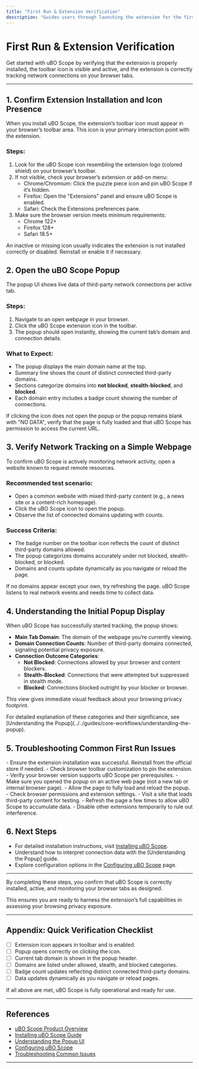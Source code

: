 ```yaml
---
title: "First Run & Extension Verification"
description: "Guides users through launching the extension for the first time, ensuring the icon appears and is active. Explains how to open the extension popup, verifies tracking on a simple webpage, and clarifies what a new user should see if setup is correct."
---
```


# First Run & Extension Verification

Get started with uBO Scope by verifying that the extension is properly installed, the toolbar icon is visible and active, and the extension is correctly tracking network connections on your browser tabs.

---

## 1. Confirm Extension Installation and Icon Presence

When you install uBO Scope, the extension’s toolbar icon must appear in your browser’s toolbar area. This icon is your primary interaction point with the extension.

### Steps:

1. Look for the uBO Scope icon resembling the extension logo (colored shield) on your browser’s toolbar.
2. If not visible, check your browser’s extension or add-on menu:
   - Chrome/Chromium: Click the puzzle piece icon and pin uBO Scope if it’s hidden.
   - Firefox: Open the "Extensions" panel and ensure uBO Scope is enabled.
   - Safari: Check the Extensions preferences pane.
3. Make sure the browser version meets minimum requirements:
   - Chrome 122+
   - Firefox 128+
   - Safari 18.5+

<Tip>
An inactive or missing icon usually indicates the extension is not installed correctly or disabled. Reinstall or enable it if necessary.
</Tip>

## 2. Open the uBO Scope Popup

The popup UI shows live data of third-party network connections per active tab.

### Steps:

1. Navigate to an open webpage in your browser.
2. Click the uBO Scope extension icon in the toolbar.
3. The popup should open instantly, showing the current tab’s domain and connection details.

### What to Expect:

- The popup displays the main domain name at the top.
- Summary line shows the count of distinct connected third-party domains.
- Sections categorize domains into **not blocked**, **stealth-blocked**, and **blocked**.
- Each domain entry includes a badge count showing the number of connections.

<Note>
If clicking the icon does not open the popup or the popup remains blank with "NO DATA", verify that the page is fully loaded and that uBO Scope has permission to access the current URL.
</Note>

## 3. Verify Network Tracking on a Simple Webpage

To confirm uBO Scope is actively monitoring network activity, open a website known to request remote resources.

### Recommended test scenario:

- Open a common website with mixed third-party content (e.g., a news site or a content-rich homepage).
- Click the uBO Scope icon to open the popup.
- Observe the list of connected domains updating with counts.

### Success Criteria:

- The badge number on the toolbar icon reflects the count of distinct third-party domains allowed.
- The popup categorizes domains accurately under not blocked, stealth-blocked, or blocked.
- Domains and counts update dynamically as you navigate or reload the page.

<Tip>
If no domains appear except your own, try refreshing the page. uBO Scope listens to real network events and needs time to collect data.
</Tip>

## 4. Understanding the Initial Popup Display

When uBO Scope has successfully started tracking, the popup shows:

- **Main Tab Domain**: The domain of the webpage you’re currently viewing.
- **Domain Connection Counts**: Number of third-party domains connected, signaling potential privacy exposure.
- **Connection Outcome Categories**:
  - **Not Blocked**: Connections allowed by your browser and content blockers.
  - **Stealth-Blocked**: Connections that were attempted but suppressed in stealth mode.
  - **Blocked**: Connections blocked outright by your blocker or browser.

This view gives immediate visual feedback about your browsing privacy footprint.

<Info>
For detailed explanation of these categories and their significance, see [Understanding the Popup](../../guides/core-workflows/understanding-the-popup).
</Info>

## 5. Troubleshooting Common First Run Issues

<AccordionGroup title="Troubleshooting First Run Problems">
<Accordion title="The Toolbar Icon is Missing">
- Ensure the extension installation was successful. Reinstall from the official store if needed.
- Check browser toolbar customization to pin the extension.
- Verify your browser version supports uBO Scope per prerequisites.
</Accordion>
<Accordion title="Popup Shows 'NO DATA' or Remains Blank">
- Make sure you opened the popup on an active web page (not a new tab or internal browser page).
- Allow the page to fully load and reload the popup.
- Check browser permissions and extension settings.
</Accordion>
<Accordion title="No Domains Listed in the Popup">
- Visit a site that loads third-party content for testing.
- Refresh the page a few times to allow uBO Scope to accumulate data.
- Disable other extensions temporarily to rule out interference.
</Accordion>
</AccordionGroup>

## 6. Next Steps

- For detailed installation instructions, visit [Installing uBO Scope](/getting-started/installation-and-setup/installing-ubo-scope).
- Understand how to interpret connection data with the [Understanding the Popup] guide.
- Explore configuration options in the [Configuring uBO Scope](/getting-started/configuration-and-troubleshooting/extension-configuration) page.

---

By completing these steps, you confirm that uBO Scope is correctly installed, active, and monitoring your browser tabs as designed.

This ensures you are ready to harness the extension’s full capabilities in assessing your browsing privacy exposure.

---

## Appendix: Quick Verification Checklist

- [ ] Extension icon appears in toolbar and is enabled.
- [ ] Popup opens correctly on clicking the icon.
- [ ] Current tab domain is shown in the popup header.
- [ ] Domains are listed under allowed, stealth, and blocked categories.
- [ ] Badge count updates reflecting distinct connected third-party domains.
- [ ] Data updates dynamically as you navigate or reload pages.

If all above are met, uBO Scope is fully operational and ready for use.

---

## References

- [uBO Scope Product Overview](/overview/introduction-and-value/product-overview)
- [Installing uBO Scope Guide](/getting-started/installation-and-setup/installing-ubo-scope)
- [Understanding the Popup UI](/guides/core-workflows/understanding-the-popup)
- [Configuring uBO Scope](/getting-started/configuration-and-troubleshooting/extension-configuration)
- [Troubleshooting Common Issues](/getting-started/configuration-and-troubleshooting/common-issues-troubleshooting)

---